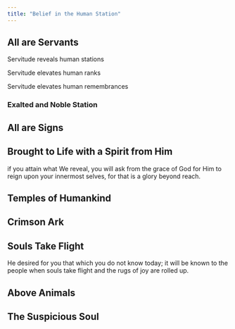 ```yaml
---
title: "Belief in the Human Station"
---
```


## All are Servants

Servitude reveals human stations

Servitude elevates human ranks

Servitude elevates human remembrances

### Exalted and Noble Station

## All are Signs

## Brought to Life with a Spirit from Him

if you attain what We reveal, you will ask from the grace of God for Him to reign upon your innermost selves, for that is a glory beyond reach.

## Temples of Humankind

## Crimson Ark

## Souls Take Flight

He desired for you that which you do not know today; it will be known to the people when souls take flight and the rugs of joy are rolled up.

## Above Animals

## The Suspicious Soul
